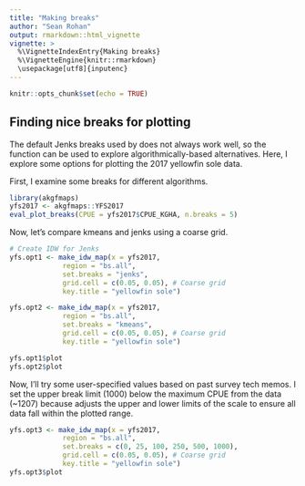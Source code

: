 ```yaml
---
title: "Making breaks"
author: "Sean Rohan"
output: rmarkdown::html_vignette
vignette: >
  %\VignetteIndexEntry{Making breaks}
  %\VignetteEngine{knitr::rmarkdown}
  \usepackage[utf8]{inputenc}
---
```


```r
knitr::opts_chunk$set(echo = TRUE)
```

## Finding nice breaks for plotting

The default Jenks breaks used by \code{make_idw_map()} does not always work well, so the \code{eval_plot_breaks()} function can be used to explore algorithmically-based alternatives. Here, I explore some options for plotting the 2017 yellowfin sole data.

First, I examine some breaks for different algorithms.
```r
library(akgfmaps)
yfs2017 <- akgfmaps::YFS2017
eval_plot_breaks(CPUE = yfs2017$CPUE_KGHA, n.breaks = 5)
```

Now, let's compare kmeans and jenks using a coarse grid.

```r
# Create IDW for Jenks
yfs.opt1 <- make_idw_map(x = yfs2017,
             region = "bs.all",
             set.breaks = "jenks",
             grid.cell = c(0.05, 0.05), # Coarse grid
             key.title = "yellowfin sole")

yfs.opt2 <- make_idw_map(x = yfs2017,
             region = "bs.all",
             set.breaks = "kmeans", 
             grid.cell = c(0.05, 0.05), # Coarse grid
             key.title = "yellowfin sole")

yfs.opt1$plot
yfs.opt2$plot
```

Now, I'll try some user-specified values based on past survey tech memos. I set the upper break limit (1000) below the maximum CPUE from the data (~1207) because \code{make_idw_map()} adjusts the upper and lower limits of the scale to ensure all data fall within the plotted range.

```r
yfs.opt3 <- make_idw_map(x = yfs2017,
             region = "bs.all",
             set.breaks = c(0, 25, 100, 250, 500, 1000),
             grid.cell = c(0.05, 0.05), # Coarse grid
             key.title = "yellowfin sole")
yfs.opt3$plot

```

